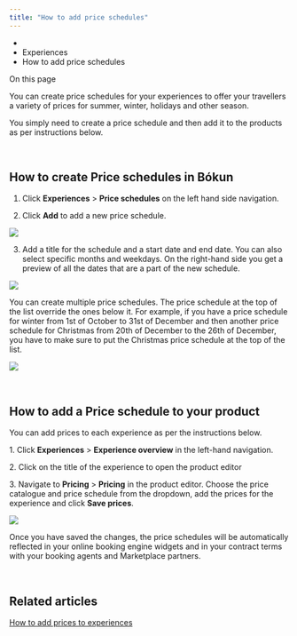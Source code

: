 ```yaml
---
title: "How to add price schedules"
---
```


* [](/)
* Experiences
* How to add price schedules

On this page

You can create price schedules for your experiences to offer your travellers a variety of prices for summer, winter, holidays and other season.

You simply need to create a price schedule and then add it to the products as per instructions below.

 

## **How to create Price schedules in Bókun**[​](#how-to-create-price-schedules-in-bókun "Direct link to heading")

1. Click **Experiences** > **Price schedules** on the left hand side navigation.

2. Click **Add** to add a new price schedule.

![](/assets/images/227c272a99f64b8690713ceebfc63b7e-5e4d0f3aea0d350fc934c9065affe25e.png)

3. Add a title for the schedule and a start date and end date. You can also select specific months and weekdays. On the right-hand side you get a preview of all the dates that are a part of the new schedule.

![](/assets/images/f575b12a4bdd6432588e3d70b29982d9-4fe5bf91e7c2d251b7c55050fbae14ea.png)

You can create multiple price schedules. The price schedule at the top of the list override the ones below it. For example, if you have a price schedule for winter from 1st of October to 31st of December and then another price schedule for Christmas from 20th of December to the 26th of December, you have to make sure to put the Christmas price schedule at the top of the list.

![](/assets/images/6b776689ddf72471a078a22195d98138-f07b3668476eeaeeca1bc1fbf4171452.png)

 

## **How to add a Price schedule to your product**[​](#how-to-add-a-price-schedule-to-your-product "Direct link to heading")

You can add prices to each experience as per the instructions below.

1\. Click **Experiences** > **Experience overview** in the left-hand navigation.

2\. Click on the title of the experience to open the product editor

3\. Navigate to **Pricing** > **Pricing** in the product editor. Choose the price catalogue and price schedule from the dropdown, add the prices for the experience and click **Save prices**.

![](/assets/images/0761872ed63372df1a6325a94d7b5a1c-dc734d1e94e61259f361af5f56a8a8d8.png)

Once you have saved the changes, the price schedules will be automatically reflected in your online booking engine widgets and in your contract terms with your booking agents and Marketplace partners.

 

## Related articles[​](#related-articles "Direct link to heading")

[How to add prices to experiences](/docs/products/product-settings-pricing/how-to-add-prices-to-experiences)
